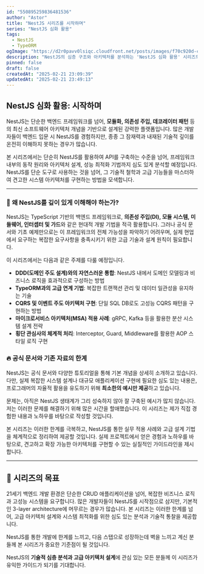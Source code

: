 ```yaml
---
id: "550895259836481536"
author: "Astor"
title: "NestJS 시리즈를 시작하며"
series: "NestJS 심화 활용"
tags:
  - NestJS
  - TypeORM
ogImage: "https://d2r0pavv0lsiqc.cloudfront.net/posts/images/f70c920d-ca15-4bf9-8b25-e8275a431d08.jpeg"
description: "NestJS의 심층 구조와 아키텍처를 분석하는 'NestJS 심화 활용' 시리즈의 첫 번째 글입니다. 본 시리즈는 NestJS의 철학과 기술적 특성을 깊이 있게 다룹니다."
pinned: false
draft: false
createdAt: "2025-02-21 23:09:39"
updatedAt: "2025-02-21 23:49:13"
---
```


## NestJS 심화 활용: 시작하며

NestJS는 단순한 백엔드 프레임워크를 넘어, **모듈화, 의존성 주입, 데코레이터 패턴** 등의 최신 소프트웨어 아키텍처 개념을 기반으로 설계된 강력한 플랫폼입니다. 많은 개발자들이 백엔드 입문 시 NestJS를 경험하지만, 종종 그 잠재력과 내재된 기술적 깊이를 온전히 이해하지 못하는 경우가 많습니다.

본 시리즈에서는 단순히 NestJS를 활용하여 API를 구축하는 수준을 넘어, 프레임워크 내부의 동작 원리와 아키텍처 설계, 성능 최적화 기법까지 심도 있게 분석할 예정입니다. NestJS를 단순 도구로 사용하는 것을 넘어, 그 기술적 철학과 고급 기능들을 마스터하여 견고한 시스템 아키텍처를 구현하는 방법을 모색합니다.

---

### 🚀 **왜 NestJS를 깊이 있게 이해해야 하는가?**

NestJS는 TypeScript 기반의 백엔드 프레임워크로, **의존성 주입(DI), 모듈 시스템, 미들웨어, 인터셉터 및 가드**와 같은 현대적 개발 기법을 적극 활용합니다. 그러나 공식 문서와 기초 예제만으로는 이 프레임워크의 전체 가능성을 파악하기 어려우며, 실제 현업에서 요구하는 복잡한 요구사항을 충족시키기 위한 고급 기술과 설계 원칙이 필요합니다.

이 시리즈에서는 다음과 같은 주제를 다룰 예정입니다.

- **DDD(도메인 주도 설계)와의 자연스러운 통합**: NestJS 내에서 도메인 모델링과 비즈니스 로직을 효과적으로 구성하는 방법
- **TypeORM과의 고급 연계 기법**: 복잡한 트랜잭션 관리 및 데이터 일관성을 유지하는 기술
- **CQRS 및 이벤트 주도 아키텍처 구현**: 단일 SQL DB로도 고성능 CQRS 패턴을 구현하는 방법
- **마이크로서비스 아키텍처(MSA) 적용 사례**: gRPC, Kafka 등을 활용한 분산 시스템 설계 전략
- **횡단 관심사의 체계적 처리**: Interceptor, Guard, Middleware를 활용한 AOP 스타일 로직 구현

### 🔥 **공식 문서와 기존 자료의 한계**

NestJS는 공식 문서와 다양한 튜토리얼을 통해 기본 개념을 상세히 소개하고 있습니다. 다만, 실제 복잡한 시스템 설계나 대규모 애플리케이션 구현에 필요한 심도 있는 내용은, 프로그래머의 자율적 활용을 유도하기 위해 **최소한의 예시만 제공**하고 있습니다.

문제는, 아직은 NestJS 생태계가 그리 성숙하지 않아 잘 구축된 예시가 많지 않습니다. 저는 이러한 문제를 해결하기 위해 많은 시간을 할애했습니다. 이 시리즈는 제가 직접 경험한 내용과 노하우를 바탕으로 작성할 것입니다.

본 시리즈는 이러한 한계를 극복하고, NestJS를 통한 실무 적용 사례와 고급 설계 기법을 체계적으로 정리하여 제공할 것입니다. 실제 프로젝트에서 얻은 경험과 노하우를 바탕으로, 견고하고 확장 가능한 아키텍처를 구현할 수 있는 실질적인 가이드라인을 제시합니다.

---

## 🎯 **시리즈의 목표**

21세기 백엔드 개발 환경은 단순한 CRUD 애플리케이션을 넘어, 복잡한 비즈니스 로직과 고성능 시스템을 요구합니다. 많은 개발자들이 NestJS를 시작점으로 삼지만, 기본적인 3-layer architecture에 머무르는 경우가 많습니다. 본 시리즈는 이러한 한계를 넘어, 고급 아키텍처 설계와 시스템 최적화를 위한 심도 있는 분석과 기술적 통찰을 제공합니다.

NestJS를 통한 개발에 한계를 느끼고, 다음 스탭으로 성장하는데 벽을 느끼고 계신 분들께 본 시리즈가 중요한 기준점이 될 것입니다.

NestJS의 **기술적 심층 분석과 고급 아키텍처 설계**에 관심 있는 모든 분들께 이 시리즈가 유익한 가이드가 되기를 기대합니다.

